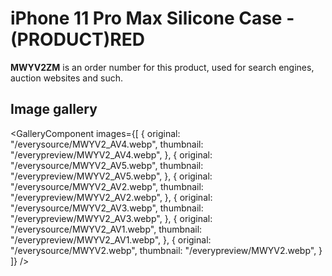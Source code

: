 
# iPhone 11 Pro Max Silicone Case - (PRODUCT)RED

<Callout type='info' emoji='👉🏻'>**MWYV2ZM** is an order number for this product, used for search engines, auction websites and such.</Callout>

## Image gallery

<GalleryComponent
    images={[
      {
        original: "/everysource/MWYV2_AV4.webp",
        thumbnail: "/everypreview/MWYV2_AV4.webp",
      },
      {
        original: "/everysource/MWYV2_AV5.webp",
        thumbnail: "/everypreview/MWYV2_AV5.webp",
      },
      {
        original: "/everysource/MWYV2_AV2.webp",
        thumbnail: "/everypreview/MWYV2_AV2.webp",
      },
      {
        original: "/everysource/MWYV2_AV3.webp",
        thumbnail: "/everypreview/MWYV2_AV3.webp",
      },
      {
        original: "/everysource/MWYV2_AV1.webp",
        thumbnail: "/everypreview/MWYV2_AV1.webp",
      },
      {
        original: "/everysource/MWYV2.webp",
        thumbnail: "/everypreview/MWYV2.webp",
      }
    ]}
  />
